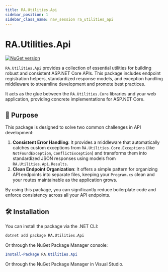```yaml
---
title: RA.Utilities.Api
sidebar_position: 1
sidebar_class_name: nav_session ra_utilities_api
---
```



<p align="center">
<LogoSvg width={'15rem'} height={'15rem'} />
</p>

# RA.Utilities.Api

[![NuGet version](https://img.shields.io/nuget/v/RA.Utilities.Api.svg)](https://www.nuget.org/packages/RA.Utilities.Api/)

`RA.Utilities.Api` provides a collection of essential utilities for building robust and consistent ASP.NET Core APIs. This package includes endpoint registration helpers, standardized response models, and exception handling middleware to streamline development and promote best practices.

It acts as the glue between the `RA.Utilities.Core` libraries and your web application, providing concrete implementations for ASP.NET Core.

## 🎯 Purpose

This package is designed to solve two common challenges in API development:

1.  **Consistent Error Handling**: It provides a middleware that automatically catches custom exceptions from `RA.Utilities.Core.Exceptions` (like `NotFoundException`, `ConflictException`) and transforms them into standardized JSON responses using models from `RA.Utilities.Api.Results`.
2.  **Clean Endpoint Organization**: It offers a simple pattern for organizing API endpoints into separate files, keeping your `Program.cs` clean and your routes maintainable as the application grows.

By using this package, you can significantly reduce boilerplate code and enforce consistency across all your API endpoints.

## 🛠️ Installation

You can install the package via the .NET CLI:

```bash
dotnet add package RA.Utilities.Api
```

Or through the NuGet Package Manager console:

```powershell
Install-Package RA.Utilities.Api
```

Or through the NuGet Package Manager in Visual Studio.

<br />
<br />

<DocCardList />